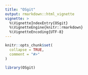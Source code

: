 ```yaml
---
title: "OSgit"
output: rmarkdown::html_vignette
vignette: >
  %\VignetteIndexEntry{OSgit}
  %\VignetteEngine{knitr::rmarkdown}
  %\VignetteEncoding{UTF-8}
---
```


```r
knitr::opts_chunk$set(
  collapse = TRUE,
  comment = "#>"
)
```

```r
library(OSgit)
```


